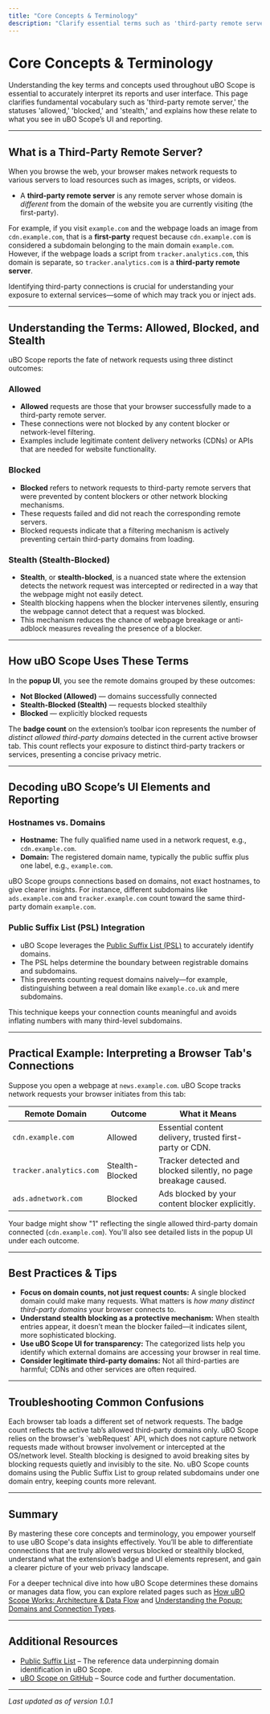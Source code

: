 ```yaml
---
title: "Core Concepts & Terminology"
description: "Clarify essential terms such as 'third-party remote server,' 'allowed,' 'blocked,' and 'stealth,' and understand the meaning behind uBO Scope’s reporting and UI elements."
---
```


# Core Concepts & Terminology

Understanding the key terms and concepts used throughout uBO Scope is essential to accurately interpret its reports and user interface. This page clarifies fundamental vocabulary such as 'third-party remote server,' the statuses 'allowed,' 'blocked,' and 'stealth,' and explains how these relate to what you see in uBO Scope’s UI and reporting.

---

## What is a Third-Party Remote Server?

When you browse the web, your browser makes network requests to various servers to load resources such as images, scripts, or videos. 

- A **third-party remote server** is any remote server whose domain is *different* from the domain of the website you are currently visiting (the first-party).

For example, if you visit `example.com` and the webpage loads an image from `cdn.example.com`, that is a **first-party** request because `cdn.example.com` is considered a subdomain belonging to the main domain `example.com`. However, if the webpage loads a script from `tracker.analytics.com`, this domain is separate, so `tracker.analytics.com` is a **third-party remote server**.

Identifying third-party connections is crucial for understanding your exposure to external services—some of which may track you or inject ads.

---

## Understanding the Terms: Allowed, Blocked, and Stealth

uBO Scope reports the fate of network requests using three distinct outcomes:

### Allowed

- **Allowed** requests are those that your browser successfully made to a third-party remote server.
- These connections were not blocked by any content blocker or network-level filtering.
- Examples include legitimate content delivery networks (CDNs) or APIs that are needed for website functionality.

### Blocked

- **Blocked** refers to network requests to third-party remote servers that were prevented by content blockers or other network blocking mechanisms.
- These requests failed and did not reach the corresponding remote servers.
- Blocked requests indicate that a filtering mechanism is actively preventing certain third-party domains from loading.

### Stealth (Stealth-Blocked)

- **Stealth**, or **stealth-blocked**, is a nuanced state where the extension detects the network request was intercepted or redirected in a way that the webpage might not easily detect.
- Stealth blocking happens when the blocker intervenes silently, ensuring the webpage cannot detect that a request was blocked.
- This mechanism reduces the chance of webpage breakage or anti-adblock measures revealing the presence of a blocker.

---

## How uBO Scope Uses These Terms

In the **popup UI**, you see the remote domains grouped by these outcomes:

- **Not Blocked (Allowed)** — domains successfully connected
- **Stealth-Blocked (Stealth)** — requests blocked stealthily
- **Blocked** — explicitly blocked requests

The **badge count** on the extension’s toolbar icon represents the number of *distinct allowed third-party domains* detected in the current active browser tab. This count reflects your exposure to distinct third-party trackers or services, presenting a concise privacy metric.

---

## Decoding uBO Scope’s UI Elements and Reporting

### Hostnames vs. Domains

- **Hostname:** The fully qualified name used in a network request, e.g., `cdn.example.com`.
- **Domain:** The registered domain name, typically the public suffix plus one label, e.g., `example.com`.

uBO Scope groups connections based on domains, not exact hostnames, to give clearer insights. For instance, different subdomains like `ads.example.com` and `tracker.example.com` count toward the same third-party domain `example.com`.

### Public Suffix List (PSL) Integration

- uBO Scope leverages the [Public Suffix List (PSL)](https://publicsuffix.org/) to accurately identify domains.
- The PSL helps determine the boundary between registrable domains and subdomains.
- This prevents counting request domains naively—for example, distinguishing between a real domain like `example.co.uk` and mere subdomains.

This technique keeps your connection counts meaningful and avoids inflating numbers with many third-level subdomains.

---

## Practical Example: Interpreting a Browser Tab's Connections

Suppose you open a webpage at `news.example.com`. uBO Scope tracks network requests your browser initiates from this tab:

| Remote Domain        | Outcome           | What it Means                                   |
|---------------------|-------------------|------------------------------------------------|
| `cdn.example.com`    | Allowed           | Essential content delivery, trusted first-party or CDN.       |
| `tracker.analytics.com` | Stealth-Blocked | Tracker detected and blocked silently, no page breakage caused. |
| `ads.adnetwork.com`  | Blocked           | Ads blocked by your content blocker explicitly.              |

Your badge might show "1" reflecting the single allowed third-party domain connected (`cdn.example.com`). You'll also see detailed lists in the popup UI under each outcome.

---

## Best Practices & Tips

- **Focus on domain counts, not just request counts:** A single blocked domain could make many requests. What matters is *how many distinct third-party domains* your browser connects to.
- **Understand stealth blocking as a protective mechanism:** When stealth entries appear, it doesn’t mean the blocker failed—it indicates silent, more sophisticated blocking.
- **Use uBO Scope UI for transparency:** The categorized lists help you identify which external domains are accessing your browser in real time.
- **Consider legitimate third-party domains:** Not all third-parties are harmful; CDNs and other services are often required.

---

## Troubleshooting Common Confusions

<AccordionGroup title="Key Troubleshooting Points">
<Accordion title="Why does my badge count change when switching tabs?">
Each browser tab loads a different set of network requests. The badge count reflects the active tab’s allowed third-party domains only.
</Accordion>
<Accordion title="What if some connections are missing?">
uBO Scope relies on the browser's `webRequest` API, which does not capture network requests made without browser involvement or intercepted at the OS/network level.
</Accordion>
<Accordion title="Can stealth-blocked requests break websites?">
Stealth blocking is designed to avoid breaking sites by blocking requests quietly and invisibly to the site.
</Accordion>
<Accordion title="Are subdomains counted separately?">
No. uBO Scope counts domains using the Public Suffix List to group related subdomains under one domain entry, keeping counts more relevant.
</Accordion>
</AccordionGroup>

---

## Summary

By mastering these core concepts and terminology, you empower yourself to use uBO Scope's data insights effectively. You’ll be able to differentiate connections that are truly allowed versus blocked or stealthily blocked, understand what the extension’s badge and UI elements represent, and gain a clearer picture of your web privacy landscape.

For a deeper technical dive into how uBO Scope determines these domains or manages data flow, you can explore related pages such as [How uBO Scope Works: Architecture & Data Flow](/overview/core-concepts-and-architecture/system-architecture-overview) and [Understanding the Popup: Domains and Connection Types](/guides/core-workflows/understanding-the-popup).

---

## Additional Resources

- [Public Suffix List](https://publicsuffix.org/) – The reference data underpinning domain identification in uBO Scope.
- [uBO Scope on GitHub](https://github.com/gorhill/uBO-Scope) – Source code and further documentation.

---

_Last updated as of version 1.0.1_